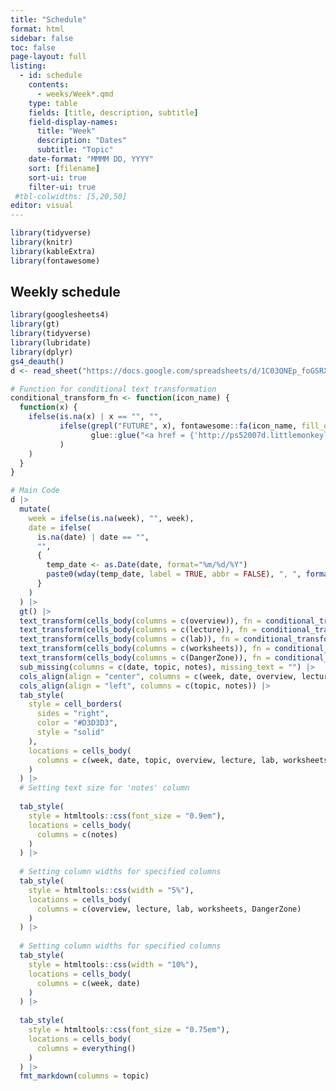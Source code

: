 ```yaml
---
title: "Schedule"
format: html
sidebar: false
toc: false
page-layout: full
listing:
  - id: schedule
    contents:
      - weeks/Week*.qmd
    type: table
    fields: [title, description, subtitle]
    field-display-names:
      title: "Week"
      description: "Dates"
      subtitle: "Topic"
    date-format: "MMMM DD, YYYY"
    sort: [filename]
    sort-ui: true
    filter-ui: true
 #tbl-colwidths: [5,20,50]
editor: visual
---
```


```r
library(tidyverse)
library(knitr)
library(kableExtra)
library(fontawesome)


```

## Weekly schedule

```r
library(googlesheets4)
library(gt)
library(tidyverse)
library(lubridate)
library(dplyr)
gs4_deauth()
d <- read_sheet("https://docs.google.com/spreadsheets/d/1C03QNEp_foGSRXncI68DKEpIC1NqLDhv1TffH3hQCA8/edit?usp=sharing", sheet = "draft1")
```

```r
# Function for conditional text transformation
conditional_transform_fn <- function(icon_name) {
  function(x) {
    ifelse(is.na(x) | x == "", "",
           ifelse(grepl("FUTURE", x), fontawesome::fa(icon_name, fill_opacity = 0.25),
                  glue::glue("<a href = {'http://ps52007d.littlemonkeylab.com'}{x}{'.html'}>{fontawesome::fa(icon_name)}</a>")
           )
    )
  }
}

# Main Code
d |>
  mutate(
    week = ifelse(is.na(week), "", week),
    date = ifelse(
      is.na(date) | date == "", 
      "", 
      {
        temp_date <- as.Date(date, format="%m/%d/%Y")
        paste0(wday(temp_date, label = TRUE, abbr = FALSE), ", ", format(temp_date, "%d %B"))
      }
    )
  ) |>
  gt() |>
  text_transform(cells_body(columns = c(overview)), fn = conditional_transform_fn("binoculars")) |>
  text_transform(cells_body(columns = c(lecture)), fn = conditional_transform_fn("tv")) |>
  text_transform(cells_body(columns = c(lab)), fn = conditional_transform_fn("users")) |>
  text_transform(cells_body(columns = c(worksheets)), fn = conditional_transform_fn("pencil-ruler")) |>
  text_transform(cells_body(columns = c(DangerZone)), fn = conditional_transform_fn("book")) |>
  sub_missing(columns = c(date, topic, notes), missing_text = "") |>
  cols_align(align = "center", columns = c(week, date, overview, lecture, lab, worksheets, DangerZone)) |>
  cols_align(align = "left", columns = c(topic, notes)) |>
  tab_style(
    style = cell_borders(
      sides = "right",
      color = "#D3D3D3",
      style = "solid"
    ),
    locations = cells_body(
      columns = c(week, date, topic, overview, lecture, lab, worksheets, DangerZone)
    )
  ) |>
  # Setting text size for 'notes' column
  
  tab_style(
    style = htmltools::css(font_size = "0.9em"),
    locations = cells_body(
      columns = c(notes)
    )
  ) |>
  
  # Setting column widths for specified columns
  tab_style(
    style = htmltools::css(width = "5%"),
    locations = cells_body(
      columns = c(overview, lecture, lab, worksheets, DangerZone)
    )
  ) |>
  
  # Setting column widths for specified columns
  tab_style(
    style = htmltools::css(width = "10%"),
    locations = cells_body(
      columns = c(week, date)
    )
  ) |>
  
  tab_style(
    style = htmltools::css(font_size = "0.75em"),
    locations = cells_body(
      columns = everything()
    )
  ) |>
  fmt_markdown(columns = topic)

```
